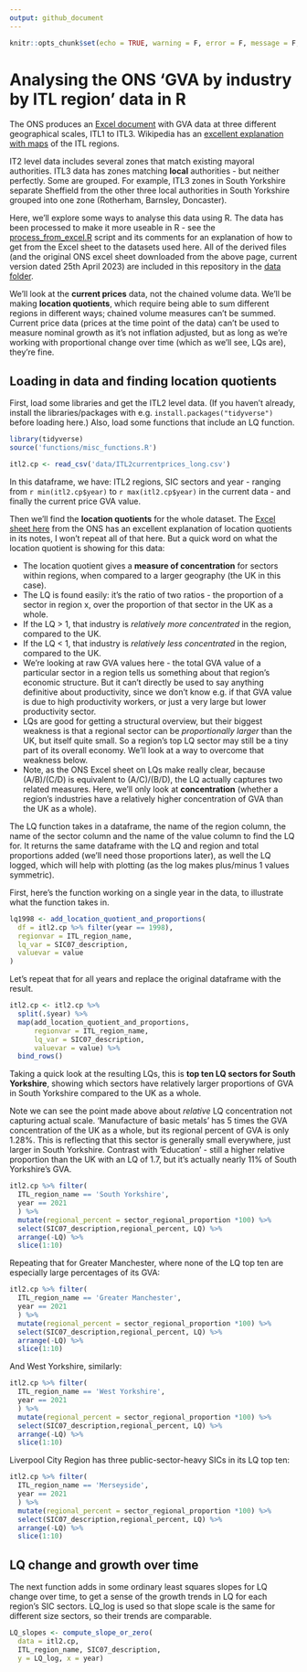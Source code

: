 ```yaml
---
output: github_document
---
```


```r
knitr::opts_chunk$set(echo = TRUE, warning = F, error = F, message = F, comment=NA)
```

# Analysing the ONS 'GVA by industry by ITL region' data in R

The ONS produces an [Excel document](https://www.ons.gov.uk/economy/grossvalueaddedgva/datasets/nominalandrealregionalgrossvalueaddedbalancedbyindustry) with GVA data at three different geographical scales, ITL1 to ITL3. Wikipedia has an [excellent explanation with maps](https://en.wikipedia.org/wiki/International_Territorial_Level) of the ITL regions.

IT2 level data includes several zones that match existing mayoral authorities. ITL3 data has zones matching **local** authorities - but neither perfectly. Some are grouped. For example, ITL3 zones in South Yorkshire separate Sheffield from the other three local authorities in South Yorkshire grouped into one zone (Rotherham, Barnsley, Doncaster).

Here, we'll explore some ways to analyse this data using R. The data has been processed to make it more useable in R - see the [process_from_excel.R](process_from_excel.R) script and its comments for an explanation of how to get from the Excel sheet to the datasets used here. All of the derived files (and the original ONS excel sheet downloaded from the above page, current version dated 25th April 2023) are included in this repository in the [data folder](data). 

We'll look at the **current prices** data, not the chained volume data. We'll be making **location quotients**, which require being able to sum different regions in different ways; chained volume measures can't be summed. Current price data (prices at the time point of the data) can't be used to measure nominal growth as it's not inflation adjusted, but as long as we're working with proportional change over time (which as we'll see, LQs are), they're fine.




## Loading in data and finding location quotients

First, load some libraries and get the ITL2 level data. (If you haven't already, install the libraries/packages with e.g. `install.packages("tidyverse")` before loading here.) Also, load some functions that include an LQ function.

```r
library(tidyverse)
source('functions/misc_functions.R')

itl2.cp <- read_csv('data/ITL2currentprices_long.csv')

```

In this dataframe, we have: ITL2 regions, SIC sectors and year - ranging from `r min(itl2.cp$year)` to `r max(itl2.cp$year)` in the current data - and finally the current price GVA value.

Then we'll find the **location quotients** for the whole dataset. The [Excel sheet here](https://www.ons.gov.uk/employmentandlabourmarket/peopleinwork/employmentandemployeetypes/datasets/locationquotientdataandindustrialspecialisationforlocalauthorities) from the ONS has an excellent explanation of location quotients in its notes, I won't repeat all of that here. But a quick word on what the location quotient is showing for this data:

* The location quotient gives a **measure of concentration** for sectors within regions, when compared to a larger geography (the UK in this case).
* The LQ is found easily: it's the ratio of two ratios - the proportion of a sector in region x, over the proportion of that sector in the UK as a whole.
* If the LQ > 1, that industry is *relatively more concentrated* in the region, compared to the UK.
* If the LQ < 1, that industry is *relatively less concentrated* in the region, compared to the UK.
* We're looking at raw GVA values here - the total GVA value of a particular sector in a region tells us something about that region's economic structure. But it can't directly be used to say anything definitive about productivity, since we don't know e.g. if that GVA value is due to high productivity workers, or just a very large but lower productivity sector.
* LQs are good for getting a structural overview, but their biggest weakness is that a regional sector can be *proportionally larger* than the UK, but itself quite small. So a region's top LQ sector may still be a tiny part of its overall economy. We'll look at a way to overcome that weakness below.
* Note, as the ONS Excel sheet on LQs make really clear, because (A/B)/(C/D) is equivalent to (A/C)/(B/D), the LQ actually captures two related measures. Here, we'll only look at **concentration** (whether a region's industries have a relatively higher concentration of GVA than the UK as a whole).

The LQ function takes in a dataframe, the name of the region column, the name of the sector column and the name of the value column to find the LQ for. It returns the same dataframe with the LQ and region and total proportions added (we'll need those proportions later), as well the LQ logged, which will help with plotting (as the log makes plus/minus 1 values symmetric).

First, here's the function working on a single year in the data, to illustrate what the function takes in.

```r
lq1998 <- add_location_quotient_and_proportions(
  df = itl2.cp %>% filter(year == 1998),
  regionvar = ITL_region_name,
  lq_var = SIC07_description,
  valuevar = value
)

```

Let's repeat that for all years and replace the original dataframe with the result.

```r
itl2.cp <- itl2.cp %>% 
  split(.$year) %>% 
  map(add_location_quotient_and_proportions, 
      regionvar = ITL_region_name,
      lq_var = SIC07_description,
      valuevar = value) %>% 
  bind_rows()

```

Taking a quick look at the resulting LQs, this is **top ten LQ sectors for South Yorkshire**, showing which sectors have relatively larger proportions of GVA in South Yorkshire compared to the UK as a whole.

Note we can see the point made above about *relative* LQ concentration not capturing actual scale. 'Manufacture of basic metals' has 5 times the GVA concentration of the UK as a whole, but its regional percent of GVA is only 1.28%. This is reflecting that this sector is generally small everywhere, just larger in South Yorkshire. Contrast with 'Education' - still a higher relative proportion than the UK with an LQ of 1.7, but it's actually nearly 11% of South Yorkshire's GVA.


```r
itl2.cp %>% filter(
  ITL_region_name == 'South Yorkshire',
  year == 2021
  ) %>% 
  mutate(regional_percent = sector_regional_proportion *100) %>% 
  select(SIC07_description,regional_percent, LQ) %>% 
  arrange(-LQ) %>% 
  slice(1:10)

```

Repeating that for Greater Manchester, where none of the LQ top ten are especially large percentages of its GVA:

```r
itl2.cp %>% filter(
  ITL_region_name == 'Greater Manchester',
  year == 2021
  ) %>% 
  mutate(regional_percent = sector_regional_proportion *100) %>% 
  select(SIC07_description,regional_percent, LQ) %>% 
  arrange(-LQ) %>% 
  slice(1:10)

```

And West Yorkshire, similarly:

```r
itl2.cp %>% filter(
  ITL_region_name == 'West Yorkshire',
  year == 2021
  ) %>% 
  mutate(regional_percent = sector_regional_proportion *100) %>% 
  select(SIC07_description,regional_percent, LQ) %>% 
  arrange(-LQ) %>% 
  slice(1:10)

```

Liverpool City Region has three public-sector-heavy SICs in its LQ top ten:

```r
itl2.cp %>% filter(
  ITL_region_name == 'Merseyside',
  year == 2021
  ) %>% 
  mutate(regional_percent = sector_regional_proportion *100) %>% 
  select(SIC07_description,regional_percent, LQ) %>% 
  arrange(-LQ) %>% 
  slice(1:10)

```




## LQ change and growth over time 

The next function adds in some ordinary least squares slopes for LQ change over time, to get a sense of the growth trends in LQ for each region's SIC sectors. LQ_log is used so that slope scale is the same for different size sectors, so their trends are comparable.


```r

LQ_slopes <- compute_slope_or_zero(
  data = itl2.cp, 
  ITL_region_name, SIC07_description, 
  y = LQ_log, x = year)

```

























